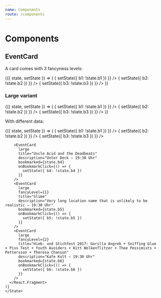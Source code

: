 ```yaml
---
name: Components
route: /components
---
```



# Components

## EventCard


A card comes with 3 fancyness levels:

<Playground>
  <State initial={{ b1: false, b2: true, b3: false }}>
    {({ state, setState }) => (
      <React.Fragment>
        <EventCard
          title="Uncle Acid and the Deadbeats"
          description="Unter Deck — 19:30 Uhr"
          day={2}
          dayName="Fr"
          bookmarked={state.b1}
          onBookmarkClick={() => {
            setState({ b1: !state.b1 })
          }}
        />
        <EventCard
          fancyLevel={1}
          title="Uncle Acid and the Deadbeats"
          description="Unter Deck — 19:30 Uhr"
          day={30}
          dayName="Mi"
          bookmarked={state.b2}
          onBookmarkClick={() => {
            setState({ b2: !state.b2 })
          }}
        />
        <EventCard
          fancyLevel={2}
          title="Uncle Acid and the Deadbeats"
          description="Unter Deck — 19:30 Uhr"
          day={19}
          dayName="Do"
          bookmarked={state.b3}
          onBookmarkClick={() => {
            setState({ b3: !state.b3 })
          }}
        />
      </React.Fragment>
    )}
  </State>
</Playground>

### Large variant

<Playground>
  <State initial={{ b1: true, b2: false, b3: true }}>
    {({ state, setState }) => (
      <React.Fragment>
        <EventCard
          large
          title="Nine Inch Nails"
          description="Unter Deck — 19:30 Uhr"
          bookmarked={state.b1}
          onBookmarkClick={() => {
            setState({ b1: !state.b1 })
          }}
        />
        <EventCard
          large
          fancyLevel={1}
          title="Nine Inch Nails"
          description="Unter Deck — 19:30 Uhr"
          bookmarked={state.b2}
          onBookmarkClick={() => {
            setState({ b2: !state.b2 })
          }}
        />
        <EventCard
          large
          fancyLevel={2}
          title="Nine Inch Nails"
          description="Unter Deck — 19:30 Uhr"
          bookmarked={state.b3}
          onBookmarkClick={() => {
            setState({ b3: !state.b3 })
          }}
        />
      </React.Fragment>
    )}
  </State>
</Playground>

With different data:

<Playground>
  <State initial={{ b1: true, b2: false, b3: true, b4: true, b5: false, b6: false }}>
    {({ state, setState }) => (
      <React.Fragment>
        <EventCard
          day={12}
          dayName="Mo"
          title="Uncle Acid and the Deadbeats"
          description="Unter Deck — 19:30 Uhr"
          bookmarked={state.b1}
          onBookmarkClick={() => {
            setState({ b1: !state.b1 })
          }}
        />
        <EventCard
          day={2}
          dayName="Fr"
          fancyLevel={1}
          title="Slime"
          description="Very long location name that is unlikely to be realistic — 19:30 Uhr"
          bookmarked={state.b2}
          onBookmarkClick={() => {
            setState({ b2: !state.b2 })
          }}
        />
        <EventCard
          day={31}
          dayName="Di"
          fancyLevel={2}
          title="Hieb- und Stichfest 2017: Gorilla Angreb + Sniffing Glue + Piss Test + Youth Avoiders + Kitt Wolkenflitzer + Thee Pessimists + Pettersson + Theresa Chanson"
          description="Kafe Kult — 19:30 Uhr"
          bookmarked={state.b3}
          onBookmarkClick={() => {
            setState({ b3: !state.b3 })
          }}
        />

        <EventCard
          large
          title="Uncle Acid and the Deadbeats"
          description="Unter Deck — 19:30 Uhr"
          bookmarked={state.b4}
          onBookmarkClick={() => {
            setState({ b4: !state.b4 })
          }}
        />
        <EventCard
          large
          fancyLevel={1}
          title="Slime"
          description="Very long location name that is unlikely to be realistic — 19:30 Uhr"
          bookmarked={state.b5}
          onBookmarkClick={() => {
            setState({ b5: !state.b5 })
          }}
        />
        <EventCard
          large
          fancyLevel={2}
          title="Hieb- und Stichfest 2017: Gorilla Angreb + Sniffing Glue + Piss Test + Youth Avoiders + Kitt Wolkenflitzer + Thee Pessimists + Pettersson + Theresa Chanson"
          description="Kafe Kult — 19:30 Uhr"
          bookmarked={state.b6}
          onBookmarkClick={() => {
            setState({ b6: !state.b6 })
          }}
        />
      </React.Fragment>
    )}
    </State>

</Playground>
